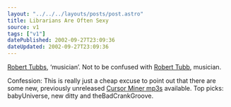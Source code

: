 ```yaml
---
layout: "../../../layouts/posts/post.astro"
title: Librarians Are Often Sexy
source: v1
tags: ["v1"]
datePublished: 2002-09-27T23:09:36
dateUpdated: 2002-09-27T23:09:36
---
```


[Robert Tubbs][1], &#8216;musician&#8217;. Not to be confused with [Robert Tubb][2], musician.

Confession: This is really just a cheap excuse to point out that there are some new, previously unreleased [Cursor Miner mp3s][3] available. Top picks: babyUniverse, new ditty and theBadCrankGroove.

[1]: http://www.theylostsomeone.com/ "Robert Tubbs: 'THEYLOSTSOMEONE.COM'"
[2]: http://www.cursorminer.com/ "Cursor Miner aka Robert Tubb: big wodges of industrial scrambling and occasional plaintive haircut"
[3]: http://cursorminer.com/cmmetalexp.htm "Cursor Miner mp3s: better than sex, bedroom boffin (nowt to do with me, i hope), library, new ditty, i want to be a foetus and babyUniverse"
